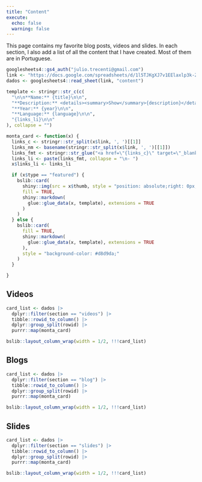 ```yaml
---
title: "Content"
execute:
  echo: false
  warning: false
---
```


This page contains my favorite blog posts, videos and slides. In each section, I also add a list of all the content that I have created. Most of them are in Portuguese.

```r
googlesheets4::gs4_auth("julio.trecenti@gmail.com")
link <- "https://docs.google.com/spreadsheets/d/1l5TJKgXJ7v1EElaxlp3k-ZyEUDOM_0eSAp04O7LFh8E/edit#gid=0"
dados <- googlesheets4::read_sheet(link, "content")
```


```{=html}
<style>
  .card-body > p {
    margin-bottom: 0px;
  }

  .bslib-gap-spacing {
    gap: 0px;
  }

  details {
    margin-bottom: 0px;
  }

  .hide-img {
    display: none;
  }
</style>
```

```r

template <- stringr::str_c(c(
  "\n\n**Name:** {title}\n\n",
  "**Description:** <details><summary>Show</summary>{description}</details>\n\n",
  "**Year:** {year}\n\n",
  "**Language:** {language}\n\n",
  "{links_li}\n\n"
), collapse = "")

monta_card <- function(x) {
  links_c <- stringr::str_split(x$link, ', ')[[1]]
  links_nm <- basename(stringr::str_split(x$link, ', ')[[1]])
  links_fmt <- stringr::str_glue("<a href=\"{links_c}\" target=\"_blank\">Link</a>")
  links_li <- paste(links_fmt, collapse = "\n- ")
  x$links_li <- links_li

  if (x$type == "featured") {
    bslib::card(
      shiny::img(src = x$thumb, style = "position: absolute;right: 0px; top: 0px; width:160px; opacity: 0.2;"),
      fill = TRUE,
      shiny::markdown(
        glue::glue_data(x, template), extensions = TRUE
      )
    )
  } else {
    bslib::card(
      fill = TRUE,
      shiny::markdown(
        glue::glue_data(x, template), extensions = TRUE
      ),
      style = "background-color: #d8d9da;"
    )
  }

}

```

## Videos

```r
card_list <- dados |>
  dplyr::filter(section == "videos") |>
  tibble::rowid_to_column() |>
  dplyr::group_split(rowid) |>
  purrr::map(monta_card)

bslib::layout_column_wrap(width = 1/2, !!!card_list)
```

## Blogs

```r
card_list <- dados |>
  dplyr::filter(section == "blog") |>
  tibble::rowid_to_column() |>
  dplyr::group_split(rowid) |>
  purrr::map(monta_card)

bslib::layout_column_wrap(width = 1/2, !!!card_list)
```

## Slides

```r
card_list <- dados |>
  dplyr::filter(section == "slides") |>
  tibble::rowid_to_column() |>
  dplyr::group_split(rowid) |>
  purrr::map(monta_card)

bslib::layout_column_wrap(width = 1/2, !!!card_list)
```

